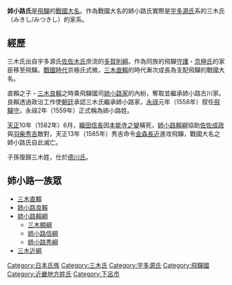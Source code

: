 {{expand|time=2013-09-23T14:11:33+00:00}}
{{unreferenced|time=2013-09-23T14:11:33+00:00}}
{{japanese|japanese=姉小路氏|kana=あねこうじし/あねがこうじし|romaji=Anekōji-shi/Anegakōji-shi}}

'''姉小路氏'''是[[飛驒國|飛驒]]的[[戰國大名|戰國大名]]。作為戰國大名的姉小路氏實際是[[源氏|宇多源氏]]系的三木氏（みきし/みつきし）的家系。

== 經歷 ==
三木氏出自宇多源氏[[佐佐木氏|佐佐木氏]]庶流的[[多賀則綱|多賀則綱]]。作為同族的飛驒[[守護|守護]]・[[京極氏|京極氏]]的家臣移至飛驒。[[戰國_(日本)|戰國時代]]京極氏式微，[[三木直賴|三木直賴]]的時代漸次成長為支配飛驒的戰國大名。

直賴之子・[[姉小路良賴|三木良賴]]之時乘飛驒國司[[姉小路家|姉小路家]]的內紛，奪取並繼承姉小路古川家。良賴透過政治工作使[[朝廷|朝廷]]承認三木氏繼承姉小路家，[[永祿|永祿]]元年（1558年）叙任[[飛驒國|飛驒守]]。永祿2年（1559年）正式稱為姉小路姓。

[[天正_(日本)|天正]]10年（1582年）6月，[[織田信長|織田信長]]因[[本能寺之變|本能寺之變]]橫死，[[姉小路賴綱|姉小路賴綱]]協助[[佐佐成政|佐佐成政]]與[[羽柴秀吉|羽柴秀吉]]敵對，天正13年（1585年）秀吉命令[[金森長近|金森長近]]進攻飛驒，戰國大名之姉小路氏自此滅亡。

子孫復歸三木姓，仕於[[德川氏|德川氏]]。

== 姉小路一族眾 ==
* [[三木直賴|三木直賴]]
* [[姉小路良賴|姉小路良賴]]
* [[姉小路賴綱|姉小路賴綱]]
** [[三木顯綱|三木顯綱]]
** [[姉小路信綱|姉小路信綱]]
** [[姉小路秀綱|姉小路秀綱]]
* [[三木近綱|三木近綱]]

{{DEFAULTSORT:Anekoji-shi}}

[[Category:日本氏族|Category:日本氏族]]
[[Category:三木氏|Category:三木氏]]
[[Category:宇多源氏|Category:宇多源氏]]
[[Category:飛驒國|Category:飛驒國]]
[[Category:近畿地方姓氏|Category:近畿地方姓氏]]
[[Category:下呂市|Category:下呂市]]
